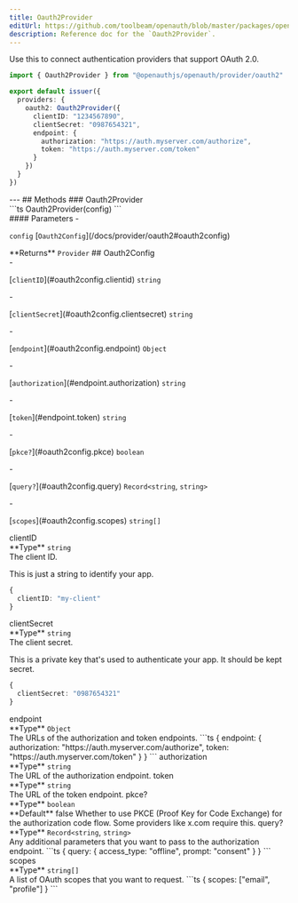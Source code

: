 ```yaml
---
title: Oauth2Provider
editUrl: https://github.com/toolbeam/openauth/blob/master/packages/openauth/src/provider/oauth2.ts
description: Reference doc for the `Oauth2Provider`.
---
```



<div class="tsdoc">
<Section type="about">
Use this to connect authentication providers that support OAuth 2.0.

```ts {5-12}
import { Oauth2Provider } from "@openauthjs/openauth/provider/oauth2"

export default issuer({
  providers: {
    oauth2: Oauth2Provider({
      clientID: "1234567890",
      clientSecret: "0987654321",
      endpoint: {
        authorization: "https://auth.myserver.com/authorize",
        token: "https://auth.myserver.com/token"
      }
    })
  }
})
```
</Section>
---
## Methods
### Oauth2Provider
<Segment>
<Section type="signature">
```ts
Oauth2Provider(config)
```
</Section>
<Section type="parameters">
#### Parameters
- <p><code class="key">config</code> [<code class="type">Oauth2Config</code>](/docs/provider/oauth2#oauth2config)</p>
</Section>
<InlineSection>
**Returns** <code class="type">Provider</code>
</InlineSection>
</Segment>
## Oauth2Config
<Segment>
<Section type="parameters">
- <p>[<code class="key">clientID</code>](#oauth2config.clientid) <code class="primitive">string</code></p>
- <p>[<code class="key">clientSecret</code>](#oauth2config.clientsecret) <code class="primitive">string</code></p>
- <p>[<code class="key">endpoint</code>](#oauth2config.endpoint) <code class="primitive">Object</code></p>
  - <p>[<code class="key">authorization</code>](#endpoint.authorization) <code class="primitive">string</code></p>
  - <p>[<code class="key">token</code>](#endpoint.token) <code class="primitive">string</code></p>
- <p>[<code class="key">pkce?</code>](#oauth2config.pkce) <code class="primitive">boolean</code></p>
- <p>[<code class="key">query?</code>](#oauth2config.query) <code class="primitive">Record</code><code class="symbol">&lt;</code><code class="primitive">string</code>, <code class="primitive">string</code><code class="symbol">&gt;</code></p>
- <p>[<code class="key">scopes</code>](#oauth2config.scopes) <code class="primitive">string</code><code class="symbol">[]</code></p>
</Section>
</Segment>
<NestedTitle id="oauth2config.clientid" Tag="h4" parent="Oauth2Config.">clientID</NestedTitle>
<Segment>
<Section type="parameters">
<InlineSection>
**Type** <code class="primitive">string</code>
</InlineSection>
</Section>
The client ID.

This is just a string to identify your app.
```ts
{
  clientID: "my-client"
}
```
</Segment>
<NestedTitle id="oauth2config.clientsecret" Tag="h4" parent="Oauth2Config.">clientSecret</NestedTitle>
<Segment>
<Section type="parameters">
<InlineSection>
**Type** <code class="primitive">string</code>
</InlineSection>
</Section>
The client secret.

This is a private key that's used to authenticate your app. It should be kept secret.
```ts
{
  clientSecret: "0987654321"
}
```
</Segment>
<NestedTitle id="oauth2config.endpoint" Tag="h4" parent="Oauth2Config.">endpoint</NestedTitle>
<Segment>
<Section type="parameters">
<InlineSection>
**Type** <code class="primitive">Object</code>
</InlineSection>
</Section>
The URLs of the authorization and token endpoints.
```ts
{
  endpoint: {
    authorization: "https://auth.myserver.com/authorize",
    token: "https://auth.myserver.com/token"
  }
}
```
</Segment>
<NestedTitle id="endpoint.authorization" Tag="h5" parent="Oauth2Config.endpoint.">authorization</NestedTitle>
<Segment>
<Section type="parameters">
<InlineSection>
**Type** <code class="primitive">string</code>
</InlineSection>
</Section>
The URL of the authorization endpoint.
</Segment>
<NestedTitle id="endpoint.token" Tag="h5" parent="Oauth2Config.endpoint.">token</NestedTitle>
<Segment>
<Section type="parameters">
<InlineSection>
**Type** <code class="primitive">string</code>
</InlineSection>
</Section>
The URL of the token endpoint.
</Segment>
<NestedTitle id="oauth2config.pkce" Tag="h4" parent="Oauth2Config.">pkce?</NestedTitle>
<Segment>
<Section type="parameters">
<InlineSection>
**Type** <code class="primitive">boolean</code>
</InlineSection>
</Section>

<InlineSection>
**Default** false
</InlineSection>
Whether to use PKCE (Proof Key for Code Exchange) for the authorization code flow.
Some providers like x.com require this.
</Segment>
<NestedTitle id="oauth2config.query" Tag="h4" parent="Oauth2Config.">query?</NestedTitle>
<Segment>
<Section type="parameters">
<InlineSection>
**Type** <code class="primitive">Record</code><code class="symbol">&lt;</code><code class="primitive">string</code>, <code class="primitive">string</code><code class="symbol">&gt;</code>
</InlineSection>
</Section>
Any additional parameters that you want to pass to the authorization endpoint.
```ts
{
  query: {
    access_type: "offline",
    prompt: "consent"
  }
}
```
</Segment>
<NestedTitle id="oauth2config.scopes" Tag="h4" parent="Oauth2Config.">scopes</NestedTitle>
<Segment>
<Section type="parameters">
<InlineSection>
**Type** <code class="primitive">string</code><code class="symbol">[]</code>
</InlineSection>
</Section>
A list of OAuth scopes that you want to request.
```ts
{
  scopes: ["email", "profile"]
}
```
</Segment>
</div>